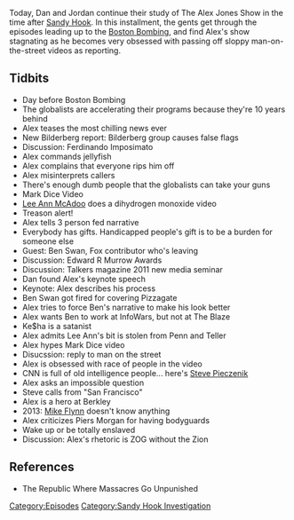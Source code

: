 {{DEFAULTSORT:
    #_EPISODE_0346:April 11-14, 2013
}}{{Episode
    | title             = April 11-14, 2013
    | caption           = Listen to this episode on [https://knowledgefight.libsyn.com/knowledge-fight-april-11-14-2013 Libsyn] [https://open.spotify.com/episode/4EhZIx9aI6oxnur8yREYG2 Spotify], Read the [[Transcript/346: April 11-14, 2013|Unofficial Transcript]]
    | episodeNumber     = 346
    | length            = 01:23:42
    | airDate           = September 23, 2019
    | coverageStartDate = April 11, 2013
    | coverageEndDate   = April 13, 2013
    | episodeType       = [[:Category:Sandy Hook Investigation|Sandy Hook Investigation]]
    | appearance        = [[Mark Dice]], [[Lee Ann McAdoo]], [[Ben Swan]], [[Ke$ha]], [[Steve Pieczenik]]
    | previousEpisode   = [[345: September 19, 2019]]
    | nextEpisode       = [[347: September 23, 2019]]
}}

{{Stub}}

Today, Dan and Jordan continue their study of The Alex Jones Show in the time after [[The Sandy Hook Elementary Massacre|Sandy Hook]]. In this installment, the gents get through the episodes leading up to the [[Boston Marathon Bombing|Boston Bombing]], and find Alex's show stagnating as he becomes very obsessed with passing off sloppy man-on-the-street videos as reporting.

==Tidbits==

*Day before Boston Bombing
*The globalists are accelerating their programs because they're 10 years behind
*Alex teases the most chilling news ever
*New Bilderberg report: Bilderberg group causes false flags
*Discussion: Ferdinando Imposimato
*Alex commands jellyfish
*Alex complains that everyone rips him off
*Alex misinterprets callers
*There's enough dumb people that the globalists can take your guns
*Mark Dice Video
*[[Lee Ann McAdoo]] does a dihydrogen monoxide video
*Treason alert!
*Alex tells 3 person fed narrative
*Everybody has gifts. Handicapped people's gift is to be a burden for someone else
*Guest: Ben Swan, Fox contributor who's leaving
*Discussion: Edward R Murrow Awards
*Discussion: Talkers magazine 2011 new media seminar
*Dan found Alex's keynote speech
*Keynote: Alex describes his process
*Ben Swan got fired for covering Pizzagate
*Alex tries to force Ben's narrative to make his look better
*Alex wants Ben to work at InfoWars, but not at The Blaze
*Ke$ha is a satanist
*Alex admits Lee Ann's bit is stolen from Penn and Teller
*Alex hypes Mark Dice video
*Disucssion: reply to man on the street
*Alex is obsessed with race of people in the video
*CNN is full of old intelligence people... here's [[Steve Pieczenik]]
*Alex asks an impossible question
*Steve calls from "San Francisco"
*Alex is a hero at Berkley
*2013: [[General Michael Flynn|Mike Flynn]] doesn't know anything
*Alex criticizes Piers Morgan for having bodyguards
*Wake up or be totally enslaved
*Discussion: Alex's rhetoric is ZOG without the Zion

==References==

*The Republic Where Massacres Go Unpunished

[[Category:Episodes]]
[[Category:Sandy Hook Investigation]]
